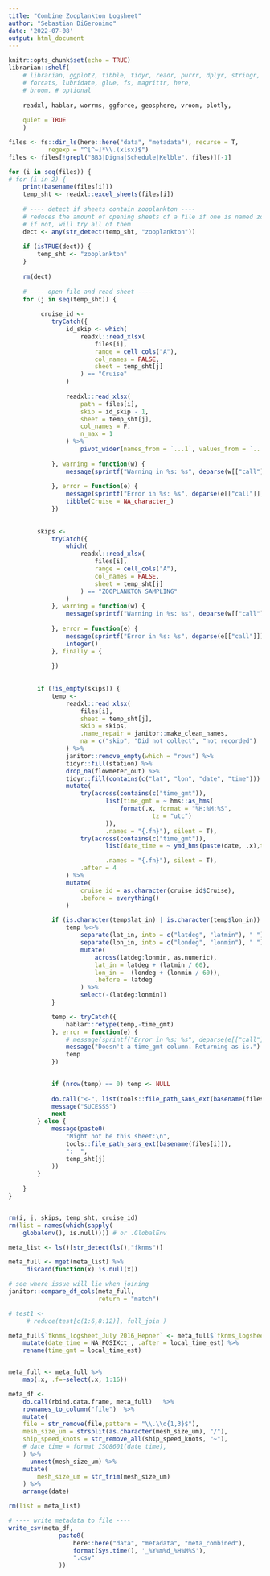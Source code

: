 ```yaml
---
title: "Combine Zooplankton Logsheet"
author: "Sebastian DiGeronimo"
date: '2022-07-08'
output: html_document
---
```


```r
knitr::opts_chunk$set(echo = TRUE)
librarian::shelf(
    # librarian, ggplot2, tibble, tidyr, readr, purrr, dplyr, stringr,
    # forcats, lubridate, glue, fs, magrittr, here,
    # broom, # optional
    
    readxl, hablar, worrms, ggforce, geosphere, vroom, plotly,
    
    quiet = TRUE
    )
```
    
```r
files <- fs::dir_ls(here::here("data", "metadata"), recurse = T,
           regexp = "^[^~]*\\.(xlsx)$") 
files <- files[!grepl("BB3|Digna|Schedule|Kelble", files)][-1]

for (i in seq(files)) {
# for (i in 2) {
    print(basename(files[i]))
    temp_sht <- readxl::excel_sheets(files[i])
    
    # ---- detect if sheets contain zooplankton ----
    # reduces the amount of opening sheets of a file if one is named zooplankton
    # if not, will try all of them
    dect <- any(str_detect(temp_sht, "zooplankton"))
    
    if (isTRUE(dect)) {
        temp_sht <- "zooplankton"
    }
    
    rm(dect)
    
    # ---- open file and read sheet ----
    for (j in seq(temp_sht)) {
        
         cruise_id <-
            tryCatch({
                id_skip <- which(
                    readxl::read_xlsx(
                        files[i],
                        range = cell_cols("A"),
                        col_names = FALSE,
                        sheet = temp_sht[j]
                    ) == "Cruise"
                ) 
                    
                readxl::read_xlsx(
                    path = files[i],
                    skip = id_skip - 1,
                    sheet = temp_sht[j],
                    col_names = F,
                    n_max = 1
                ) %>%
                    pivot_wider(names_from = `...1`, values_from = `...2`)
                
            }, warning = function(w) {
                message(sprintf("Warning in %s: %s", deparse(w[["call"]]), w[["message"]]))
                
            }, error = function(e) {
                message(sprintf("Error in %s: %s", deparse(e[["call"]]), e[["message"]]))
                tibble(Cruise = NA_character_)
            })
        
        
        skips <-
            tryCatch({
                which(
                    readxl::read_xlsx(
                        files[i],
                        range = cell_cols("A"),
                        col_names = FALSE,
                        sheet = temp_sht[j]
                    ) == "ZOOPLANKTON SAMPLING"
                )
            }, warning = function(w) {
                message(sprintf("Warning in %s: %s", deparse(w[["call"]]), w[["message"]]))
                
            }, error = function(e) {
                message(sprintf("Error in %s: %s", deparse(e[["call"]]), e[["message"]]))
                integer()
            }, finally = {
                
            })
        
        
        if (!is_empty(skips)) {
            temp <-
                readxl::read_xlsx(
                    files[i],
                    sheet = temp_sht[j],
                    skip = skips,
                    .name_repair = janitor::make_clean_names,
                    na = c("skip", "Did not collect", "not recorded")
                ) %>%
                janitor::remove_empty(which = "rows") %>%
                tidyr::fill(station) %>%
                drop_na(flowmeter_out) %>%
                tidyr::fill(contains(c("lat", "lon", "date", "time"))) %>%
                mutate(
                    try(across(contains(c("time_gmt")),
                           list(time_gmt = ~ hms::as_hms(
                               format(.x, format = "%H:%M:%S",
                                        tz = "utc")
                           )),
                           .names = "{.fn}"), silent = T),
                    try(across(contains(c("time_gmt")),
                           list(date_time = ~ ymd_hms(paste(date, .x),tz = "utc")),

                           .names = "{.fn}"), silent = T),
                    .after = 4
                ) %>%
                mutate(
                    cruise_id = as.character(cruise_id$Cruise),
                    .before = everything()
                )

            if (is.character(temp$lat_in) | is.character(temp$lon_in)) {
                temp %<>%
                    separate(lat_in, into = c("latdeg", "latmin"), " ") %>%
                    separate(lon_in, into = c("londeg", "lonmin"), " ") %>%
                    mutate(
                        across(latdeg:lonmin, as.numeric),
                        lat_in = latdeg + (latmin / 60),
                        lon_in = -(londeg + (lonmin / 60)),
                        .before = latdeg
                    ) %>%
                    select(-(latdeg:lonmin))
            }

            temp <- tryCatch({
                hablar::retype(temp,-time_gmt)
            }, error = function(e) {
                # message(sprintf("Error in %s: %s", deparse(e[["call"]]), e[["message"]]))
                message("Doesn't a time_gmt column. Returning as is.")
                temp
            })

            
            if (nrow(temp) == 0) temp <- NULL
            
            do.call("<-", list(tools::file_path_sans_ext(basename(files[i])), temp))
            message("SUCESSS")
            next
        } else {
            message(paste0(
                "Might not be this sheet:\n",
                tools::file_path_sans_ext(basename(files[i])),
                ":  ",
                temp_sht[j]
            ))
        }
        
    }
}


rm(i, j, skips, temp_sht, cruise_id)
rm(list = names(which(sapply(
    globalenv(), is.null)))) # or .GlobalEnv
```


```r
meta_list <- ls()[str_detect(ls(),"fknms")]

meta_full <- mget(meta_list) %>%
     discard(function(x) is.null(x)) 

# see where issue will lie when joining
janitor::compare_df_cols(meta_full,
                         return = "match")

# test1 <- 
     # reduce(test[c(1:6,8:12)], full_join )

meta_full$`fknms_logsheet_July 2016_Hepner` <- meta_full$`fknms_logsheet_July 2016_Hepner` %>%
    mutate(date_time = NA_POSIXct_, .after = local_time_est) %>%
    rename(time_gmt = local_time_est)


meta_full <- meta_full %>%
    map(.x, .f=~select(.x, 1:16))

meta_df <-
    do.call(rbind.data.frame, meta_full)   %>%
    rownames_to_column("file")  %>%
    mutate(
    file = str_remove(file,pattern = "\\.\\d{1,3}$"),
    mesh_size_um = strsplit(as.character(mesh_size_um), "/"),
    ship_speed_knots = str_remove_all(ship_speed_knots, "~"),
    # date_time = format_ISO8601(date_time),
    ) %>%
      unnest(mesh_size_um) %>%
    mutate(
        mesh_size_um = str_trim(mesh_size_um)
    ) %>%
    arrange(date)

rm(list = meta_list)
```

```r
# ---- write metadata to file ----
write_csv(meta_df,
              paste0(
                  here::here("data", "metadata", "meta_combined"),
                  format(Sys.time(), '_%Y%m%d_%H%M%S'),
                  ".csv"
              ))
```
